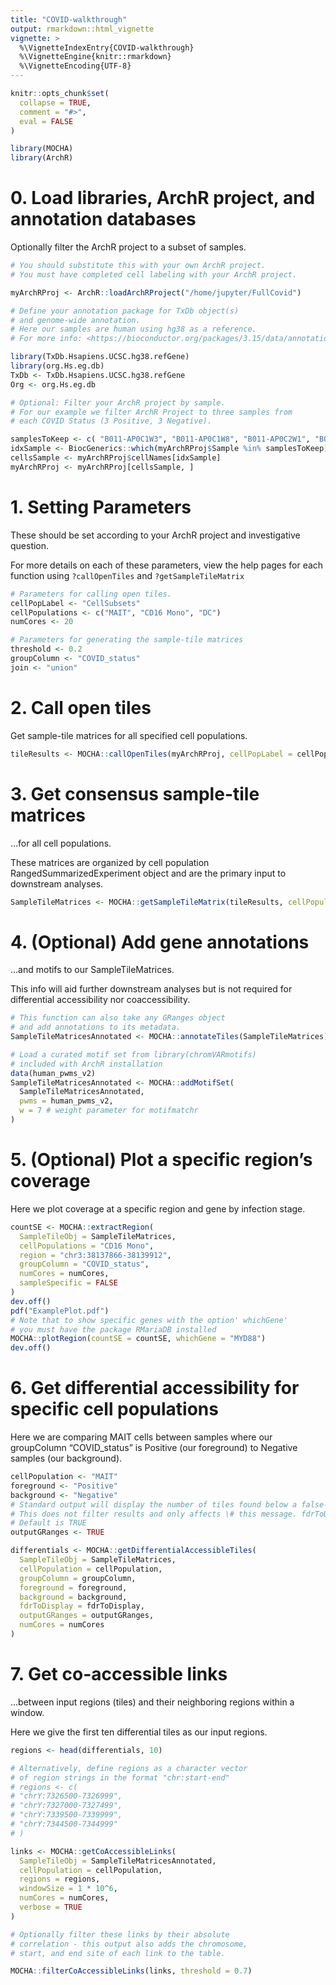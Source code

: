 ```yaml
---
title: "COVID-walkthrough"
output: rmarkdown::html_vignette
vignette: >
  %\VignetteIndexEntry{COVID-walkthrough}
  %\VignetteEngine{knitr::rmarkdown}
  %\VignetteEncoding{UTF-8}
---
```


```r
knitr::opts_chunk$set(
  collapse = TRUE,
  comment = "#>",
  eval = FALSE
)
```

```r
library(MOCHA) 
library(ArchR)
```

#################################################### 

# 0. Load libraries, ArchR project, and annotation databases

Optionally filter the ArchR project to a subset of samples.

#################################################### 

```r
# You should substitute this with your own ArchR project.
# You must have completed cell labeling with your ArchR project.

myArchRProj <- ArchR::loadArchRProject("/home/jupyter/FullCovid")

# Define your annotation package for TxDb object(s)
# and genome-wide annotation.
# Here our samples are human using hg38 as a reference.
# For more info: <https://bioconductor.org/packages/3.15/data/annotation/>

library(TxDb.Hsapiens.UCSC.hg38.refGene) 
library(org.Hs.eg.db) 
TxDb <- TxDb.Hsapiens.UCSC.hg38.refGene 
Org <- org.Hs.eg.db

# Optional: Filter your ArchR project by sample.
# For our example we filter ArchR Project to three samples from
# each COVID Status (3 Positive, 3 Negative).

samplesToKeep <- c( "B011-AP0C1W3", "B011-AP0C1W8", "B011-AP0C2W1", "B025_FSQAAZ0BZZS-01", "B025_FSQAAZ0C0YJ-01", "B025_FSQAAZ0C00P-07" )
idxSample <- BiocGenerics::which(myArchRProj$Sample %in% samplesToKeep) 
cellsSample <- myArchRProj$cellNames[idxSample]
myArchRProj <- myArchRProj[cellsSample, ]
```

#################################################### 

# 1. Setting Parameters

These should be set according to your ArchR project and investigative question.

For more details on each of these parameters, view the help pages for each function using `?callOpenTiles` and `?getSampleTileMatrix`

#################################################### 

```R
# Parameters for calling open tiles.
cellPopLabel <- "CellSubsets" 
cellPopulations <- c("MAIT", "CD16 Mono", "DC") 
numCores <- 20

# Parameters for generating the sample-tile matrices
threshold <- 0.2 
groupColumn <- "COVID_status" 
join <- "union"
```

#################################################### 

# 2. Call open tiles

Get sample-tile matrices for all specified cell populations.

#################################################### 

```R
tileResults <- MOCHA::callOpenTiles(myArchRProj, cellPopLabel = cellPopLabel, cellPopulations = cellPopulations, TxDb = TxDb, Org = Org, numCores = numCores )
```

#################################################### 

# 3. Get consensus sample-tile matrices

...for all cell populations.

These matrices are organized by cell population RangedSummarizedExperiment object and are the primary input to downstream analyses.

#################################################### 

```r
SampleTileMatrices <- MOCHA::getSampleTileMatrix(tileResults, cellPopulations = cellPopulations, groupColumn = groupColumn, threshold = threshold, join = join, NAtoZero = TRUE, log2Intensity = TRUE )
```

#################################################### 

# 4. (Optional) Add gene annotations 

...and motifs to our SampleTileMatrices.

This info will aid further downstream analyses but is not required for differential accessibility nor coaccessibility.

#################################################### 

```r
# This function can also take any GRanges object
# and add annotations to its metadata.
SampleTileMatricesAnnotated <- MOCHA::annotateTiles(SampleTileMatrices)

# Load a curated motif set from library(chromVARmotifs)
# included with ArchR installation
data(human_pwms_v2)
SampleTileMatricesAnnotated <- MOCHA::addMotifSet(
  SampleTileMatricesAnnotated, 
  pwms = human_pwms_v2, 
  w = 7 # weight parameter for motifmatchr
)
```

#################################################### 

# 5. (Optional) Plot a specific region's coverage

Here we plot coverage at a specific region and gene by infection stage.

#################################################### 

```r
countSE <- MOCHA::extractRegion(
  SampleTileObj = SampleTileMatrices, 
  cellPopulations = "CD16 Mono", 
  region = "chr3:38137866-38139912", 
  groupColumn = "COVID_status", 
  numCores = numCores, 
  sampleSpecific = FALSE
)
dev.off()
pdf("ExamplePlot.pdf")
# Note that to show specific genes with the option' whichGene'
# you must have the package RMariaDB installed 
MOCHA::plotRegion(countSE = countSE, whichGene = "MYD88")
dev.off()
```

#################################################### 

# 6. Get differential accessibility for specific cell populations

Here we are comparing MAIT cells between samples where our groupColumn "COVID_status" is Positive (our foreground) to Negative samples (our background).

#################################################### 

```r
cellPopulation <- "MAIT"
foreground <- "Positive"
background <- "Negative" 
# Standard output will display the number of tiles found below a false-discovery rate threshold.
# This does not filter results and only affects \# this message. fdrToDisplay <- 0.2 \# Choose to output a GRanges or data.frame.
# Default is TRUE
outputGRanges <- TRUE

differentials <- MOCHA::getDifferentialAccessibleTiles(
  SampleTileObj = SampleTileMatrices, 
  cellPopulation = cellPopulation, 
  groupColumn = groupColumn, 
  foreground = foreground, 
  background = background, 
  fdrToDisplay = fdrToDisplay, 
  outputGRanges = outputGRanges, 
  numCores = numCores
)
```

#################################################### 

# 7. Get co-accessible links

...between input regions (tiles) and their neighboring regions within a window.

Here we give the first ten differential tiles as our input regions.

#################################################### 

```r
regions <- head(differentials, 10)

# Alternatively, define regions as a character vector
# of region strings in the format "chr:start-end"
# regions <- c(
# "chrY:7326500-7326999",
# "chrY:7327000-7327499",
# "chrY:7339500-7339999",
# "chrY:7344500-7344999"
# )

links <- MOCHA::getCoAccessibleLinks(
  SampleTileObj = SampleTileMatricesAnnotated,
  cellPopulation = cellPopulation,
  regions = regions,
  windowSize = 1 * 10^6,
  numCores = numCores,
  verbose = TRUE
)

# Optionally filter these links by their absolute
# correlation - this output also adds the chromosome,
# start, and end site of each link to the table.

MOCHA::filterCoAccessibleLinks(links, threshold = 0.7)
```
